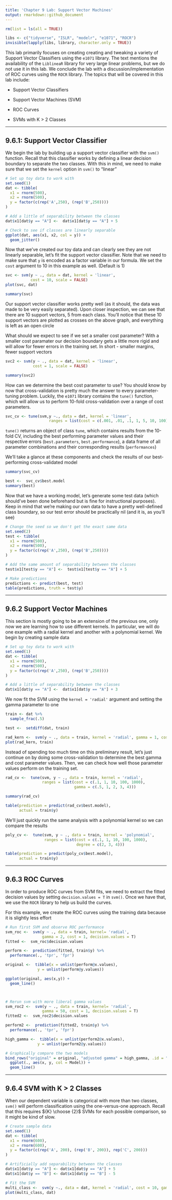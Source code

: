 ---
title: 'Chapter 9 Lab: Support Vector Machines'
output: rmarkdown::github_document
---

```{r setup, include=FALSE}
rm(list = ls(all = TRUE))

libs <- c("tidyverse", "ISLR", "modelr", "e1071", "ROCR")
invisible(lapply(libs, library, character.only = TRUE))
```

This lab primarily focuses on creating creating and tweaking a variety 
of Support Vector Classifiers using the `e1071` library. The text mentions the
availability of the `LiblineaR` library for very large linear problems, but 
we do not use it in this lab. We conclude the lab with a discussion/implementation
of ROC curves using the `ROCR` library. The topics that will be covered in this
lab include:

* Support Vector Classifiers

* Support Vector Machines (SVM)

* ROC Curves

* SVMs with K > 2 Classes

*** 

## 9.6.1: Support Vector Classifier

We begin the lab by building up a support vector classifier with the `svm()` function.
Recall that this classifier works by defining a linear decision boundary to separate
the two classes. With this in mind, we need to make sure that we set the `kernel`
option in `svm()` to "linear"

```{r Create toy data}
# Set up toy data to work with
set.seed(1)
dat <- tibble(
  x1 = rnorm(500),
  x2 = rnorm(500),
  y = factor(c(rep('A',250), (rep('B',250))))
)

# Add a little of separability between the classes
dat$x1[dat$y == "A"] <-  dat$x1[dat$y == "A"] + 5

# Check to see if classes are linearly separable
ggplot(dat, aes(x1, x2, col = y)) + 
  geom_jitter()

```


Now that we've created our toy data and can clearly see they are not linearly 
separable, let's fit the support vector classifier. Note that we need to make
sure that `y` is encoded as a factor variable in our formula. We set the `cost`
argument to 10 in this example as well. (Default is 1)

```{r SVC}
svc <- svm(y ~ ., data = dat, kernel = 'linear',
           cost = 10, scale = FALSE)
plot(svc, dat)

summary(svc)
```


Our support vector classifier works pretty well (as it should, the data was made
to be very easily separated). Upon closer inspection, we can see that there are 
10 support vectors, 5 from each class. You'll notice that these 10 support vectors
are plotted as crosses on the above graph, and everything is left as an open circle

What should we expect to see if we set a smaller cost parameter? With a smaller
cost paramater our decision boundary gets a little more rigid and will allow
for fewer errors in the training set. In short - smaller margins, fewer support vectors

```{r SVC with smaller cost}
svc2 <- svm(y ~ ., data = dat, kernel = 'linear',
            cost = 1, scale = FALSE)

summary(svc2)
```


How can we determine the best cost parameter to use? You should know by now that 
cross-validation is pretty much the answer to every parameter-tuning problem. Luckily,
the `e1071` library contains the `tune()` function, which will allow us to perform
10-fold cross-validation over a range of cost parameters.

```{r SVC with CV}
svc_cv <- tune(svm,y ~., data = dat, kernel = 'linear',
                   ranges = list(cost = c(.001, .01, .1, 1, 5, 10, 100)))

```

`tune()` returns an object of class `tune`, which contains results from the 10-fold CV,
including the best performing parameter values and their respective errors (`best.parameters`,
`best.performance`), a data frame of all parameter combinations and their corresponding results
(`performances`)

We'll take a glance at these components and check the results of our best-performing
cross-validated model

```{r svc_cv results}
summary(svc_cv)

best <-  svc_cv$best.model
summary(best)
```

Now that we have a working model, let's generate some test data (which should've been
done beforehand but is fine for instructional purposes). Keep in mind that we're
making our own data to have a pretty well-defined class boundary, so our test
error should be practically nil (and it is, as you'll see)

```{r test data/predictions}
# Change the seed so we don't get the exact same data
set.seed(2)
test <- tibble(
  x1 = rnorm(500),
  x2 = rnorm(500),
  y = factor(c(rep('A',250), (rep('B',250))))
)

# Add the same amount of separability between the classes
test$x1[test$y == "A"] <-  test$x1[test$y == "A"] + 5

# Make predictions
predictions <- predict(best, test)
table(predictions, truth = test$y)

```

***

## 9.6.2 Support Vector Machines
 
This section is mostly going to be an extension of the previous one, only now we
are learning how to use different kernels. In particular, we will do one example
with a radial kernel and another with a polynomial kernel. We begin by creating 
sample data


```{r sample data}
# Set up toy data to work with
set.seed(1)
dat <- tibble(
  x1 = rnorm(500),
  x2 = rnorm(500),
  y = factor(c(rep('A',250), (rep('B',250))))
)

# Add a little of separability between the classes
dat$x1[dat$y == "A"] <-  dat$x1[dat$y == "A"] + 3

```


We now fit the SVM using the `kernel = 'radial'` argument and setting the
gamma parameter to one
```{r radial kernel}
train <- dat %>%
  sample_frac(.5)

test <-  setdiff(dat, train)

rad_kern <-  svm(y ~ ., data = train, kernel = 'radial', gamma = 1, cost = 1)
plot(rad_kern, train)

```


Instead of spending too much time on this preliminary result, let's just continue
on by doing some cross-validation to determine the best gamma and cost parameter
values. Then, we can check how well those parameter values perform on the training
set.


```{r radial cv}
rad_cv <-  tune(svm, y ~ ., data = train, kernel = 'radial',
                ranges = list(cost = c(.1, 1, 10, 100, 1000),
                              gamma = c(.5, 1, 2, 3, 4)))

summary(rad_cv)

table(prediction = predict(rad_cv$best.model),
      actual = train$y)

```

We'll just quickly run the same analysis with a polynomial kernel so we can compare
the results

```{r poly kernel}

poly_cv <-  tune(svm, y ~ ., data = train, kernel = 'polynomial',
                 ranges = list(cost = c(.1, 1, 10, 100, 1000),
                               degree = c(2, 3, 4)))

table(prediction = predict(poly_cv$best.model),
      actual = train$y)
```

***

## 9.6.3 ROC Curves

In order to produce ROC curves from SVM fits, we need to extract the fitted 
decision values by setting `decision.values = T` in `svm()`. Once we have that,
we use the `ROCR` library to help us build the curves.

For this example, we create the ROC curves using the training data because it is
slightly less effort


```{r}
# Run first SVM and observe ROC performance
svm_roc <-  svm(y ~ ., data = train, kernel= 'radial',
                gamma = 2, cost = 1, decision.values = T)
fitted <-  svm_roc$decision.values

perform <-  prediction(fitted, train$y) %>%
  performance(., 'tpr', 'fpr')

original <-  tibble(x = unlist(perform@x.values),
              y = unlist(perform@y.values))

ggplot(original, aes(x,y)) + 
  geom_line()



# Rerun svm with more liberal gamma values
svm_roc2 <-  svm(y ~ ., data = train, kernel= 'radial',
                gamma = 50, cost = 1, decision.values = T)
fitted2 <-  svm_roc2$decision.values

perform2 <-  prediction(fitted2, train$y) %>%
  performance(., 'tpr', 'fpr')

high_gamma <-  tibble(x = unlist(perform2@x.values),
              y = unlist(perform2@y.values))

# Graphically compare the two models
bind_rows("original" = original, "adjusted gamma" = high_gamma, .id = "Model") %>%
  ggplot(., aes(x, y, col = Model)) + 
  geom_line()

```

***

## 9.6.4 SVM with K > 2 Classes

When our dependent variable is categorical with more than two classes,
`svm()` will perform classification using the one-versus-one approach. Recall
that this requires ${K} \choose {2}$ SVMs for each possible comparison, so it might
be kind of slow.

```{r SVM Multiclassification}
# Create sample data
set.seed(1)
dat <- tibble(
  x1 = rnorm(600),
  x2 = rnorm(600),
  y = factor(c(rep('A', 200), (rep('B', 200)), rep('C', 200)))
)

# Artificially add separability between the classes
dat$x1[dat$y == "A"] <- dat$x1[dat$y == "A"] + 5
dat$x1[dat$y == "B"] <- dat$x1[dat$y == "B"] - 5

# Fit the SVM
multi_class <-  svm(y ~., data = dat, kernel = 'radial', cost = 10, gamma = 1)
plot(multi_class, dat)
```

